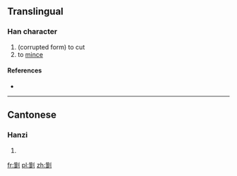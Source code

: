 ==Translingual==

===Han character===
{{Han char|rn=18|rad=刀|as=16|sn=18|four=|canj=竹一中弓 (HMLN)}}

# (corrupted form) to cut
# to [[mince]]

====References====
* {{Han ref|kx=0145.310|hdz=10362.120|uh=3510|ud=13584}}

----

==Cantonese==

===Hanzi===
{{yue-hanzi|jyut=[[cim1]]|y=chim1}}

# {{defn|lang=yue|sort=刀16}}

[[fr:㔐]]
[[pl:㔐]]
[[zh:㔐]]